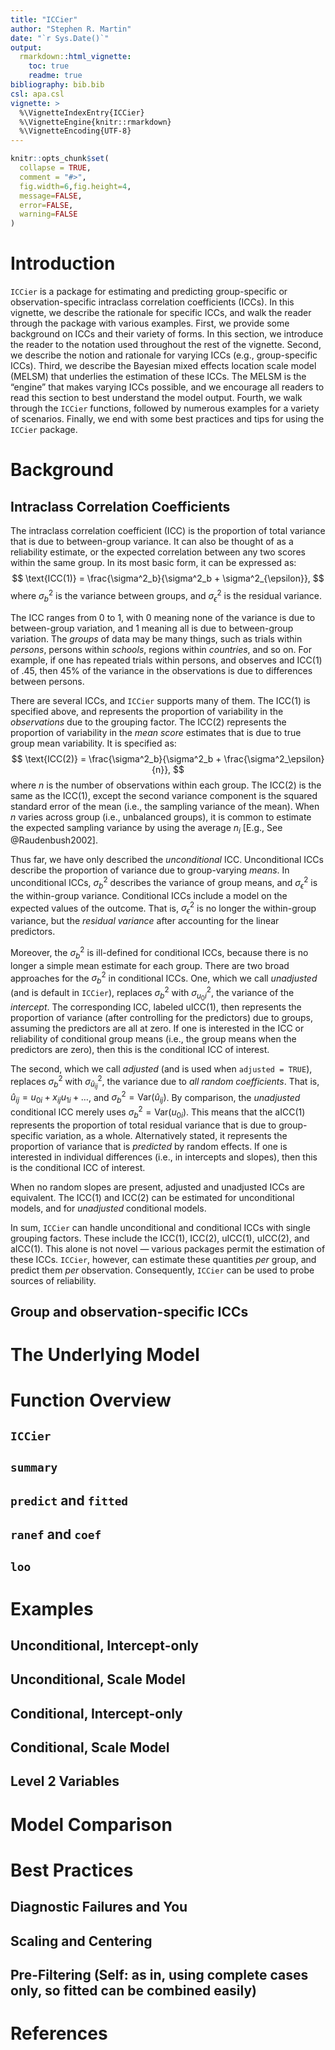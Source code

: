 ```yaml
---
title: "ICCier"
author: "Stephen R. Martin"
date: "`r Sys.Date()`"
output: 
  rmarkdown::html_vignette:
    toc: true
    readme: true
bibliography: bib.bib
csl: apa.csl
vignette: >
  %\VignetteIndexEntry{ICCier}
  %\VignetteEngine{knitr::rmarkdown}
  %\VignetteEncoding{UTF-8}
---
```


```r
knitr::opts_chunk$set(
  collapse = TRUE,
  comment = "#>",
  fig.width=6,fig.height=4,
  message=FALSE,
  error=FALSE,
  warning=FALSE
)
```

# Introduction
`ICCier` is a package for estimating and predicting group-specific or observation-specific intraclass correlation coefficients (ICCs).
In this vignette, we describe the rationale for specific ICCs, and walk the reader through the package with various examples.
First, we provide some background on ICCs and their variety of forms.
In this section, we introduce the reader to the notation used throughout the rest of the vignette.
Second, we describe the notion and rationale for varying ICCs (e.g., group-specific ICCs).
Third, we describe the Bayesian mixed effects location scale model (MELSM) that underlies the estimation of these ICCs.
The MELSM is the "engine" that makes varying ICCs possible, and we encourage all readers to read this section to best understand the model output.
Fourth, we walk through the `ICCier` functions, followed by numerous examples for a variety of scenarios.
Finally, we end with some best practices and tips for using the `ICCier` package.

# Background
## Intraclass Correlation Coefficients
The intraclass correlation coefficient (ICC) is the proportion of total variance that is due to between-group variance.
It can also be thought of as a reliability estimate, or the expected correlation between any two scores within the same group.
In its most basic form, it can be expressed as:
$$
\text{ICC(1)} = \frac{\sigma^2_b}{\sigma^2_b + \sigma^2_{\epsilon}},
$$
where $\sigma^2_b$ is the variance between groups, and $\sigma^2_\epsilon$ is the residual variance.

The ICC ranges from 0 to 1, with 0 meaning none of the variance is due to between-group variation, and 1 meaning all is due to between-group variation.
The *groups* of data may be many things, such as trials within *persons*, persons within *schools*, regions within *countries*, and so on.
For example, if one has repeated trials within persons, and observes and ICC(1) of .45, then 45\% of the variance in the observations is due to differences between persons.

There are several ICCs, and `ICCier` supports many of them.
The ICC(1) is specified above, and represents the proportion of variability in the *observations* due to the grouping factor.
The ICC(2) represents the proportion of variability in the *mean score* estimates that is due to true group mean variability.
It is specified as:
$$
\text{ICC(2)} = \frac{\sigma^2_b}{\sigma^2_b + \frac{\sigma^2_\epsilon}{n}},
$$
where $n$ is the number of observations within each group.
The ICC(2) is the same as the ICC(1), except the second variance component is the squared standard error of the mean (i.e., the sampling variance of the mean).
When $n$ varies across group (i.e., unbalanced groups), it is common to estimate the expected sampling variance by using the average $n_i$ [E.g., See @Raudenbush2002].

Thus far, we have only described the *unconditional* ICC.
Unconditional ICCs describe the proportion of variance due to group-varying *means*.
In unconditional ICCs, $\sigma^2_b$ describes the variance of group means, and $\sigma^2_\epsilon$ is the within-group variance.
Conditional ICCs include a model on the expected values of the outcome.
That is, $\sigma^2_\epsilon$ is no longer the within-group variance, but the *residual variance* after accounting for the linear predictors.

Moreover, the $\sigma^2_b$ is ill-defined for conditional ICCs, because there is no longer a simple mean estimate for each group.
There are two broad approaches for the $\sigma^2_b$ in conditional ICCs.
One, which we call *unadjusted* (and is default in `ICCier`), replaces $\sigma^2_b$ with $\sigma^2_{u_0i}$, the variance of the *intercept*.
The corresponding ICC, labeled uICC(1), then represents the proportion of variance (after controlling for the predictors) due to groups, assuming the predictors are all at zero.
If one is interested in the ICC or reliability of conditional group means (i.e., the group means when the predictors are zero), then this is the conditional ICC of interest.

The second, which we call *adjusted* (and is used when `adjusted = TRUE`), replaces $\sigma^2_b$ with $\sigma^2_{\hat u_{ij}}$, the variance due to *all random coefficients*.
That is, $\hat u_{ij} = u_{0i} + x_{ij}u_{1i} + \ldots$, and $\sigma^2_b = \text{Var}(\hat u_{ij})$.
By comparison, the *unadjusted* conditional ICC merely uses $\sigma^2_b = \text{Var}(u_{0i})$.
This means that the aICC(1) represents the proportion of total residual variance that is due to group-specific variation, as a whole.
Alternatively stated, it represents the proportion of variance that is *predicted* by random effects.
If one is interested in individual differences (i.e., in intercepts and slopes), then this is the conditional ICC of interest.

When no random slopes are present, adjusted and unadjusted ICCs are equivalent.
The ICC(1) and ICC(2) can be estimated for unconditional models, and for *unadjusted* conditional models.

In sum, `ICCier` can handle unconditional and conditional ICCs with single grouping factors.
These include the ICC(1), ICC(2), uICC(1), uICC(2), and aICC(1).
This alone is not novel --- various packages permit the estimation of these ICCs.
`ICCier`, however, can estimate these quantities *per* group, and predict them *per* observation.
Consequently, `ICCier` can be used to probe sources of reliability.

## Group and observation-specific ICCs

# The Underlying Model

# Function Overview

## `ICCier`
## `summary`
## `predict` and `fitted`
## `ranef` and `coef`
## `loo`

# Examples

## Unconditional, Intercept-only

## Unconditional, Scale Model

## Conditional, Intercept-only

## Conditional, Scale Model

## Level 2 Variables

# Model Comparison

# Best Practices

## Diagnostic Failures and You

## Scaling and Centering

## Pre-Filtering (Self: as in, using complete cases only, so fitted can be combined easily)

# References
